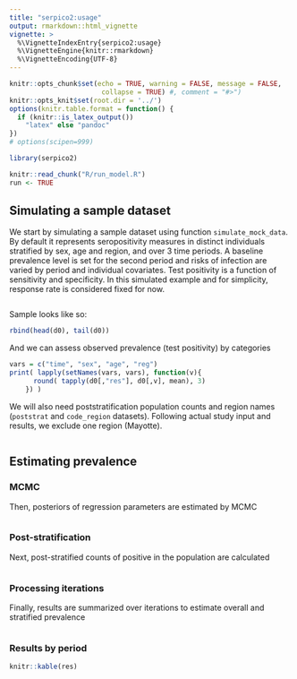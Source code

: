 ```yaml
---
title: "serpico2:usage"
output: rmarkdown::html_vignette
vignette: >
  %\VignetteIndexEntry{serpico2:usage}
  %\VignetteEngine{knitr::rmarkdown}
  %\VignetteEncoding{UTF-8}
---
```


```r
knitr::opts_chunk$set(echo = TRUE, warning = FALSE, message = FALSE,
                       collapse = TRUE) #, comment = "#>")
knitr::opts_knit$set(root.dir = '../')
options(knitr.table.format = function() {
  if (knitr::is_latex_output()) 
    "latex" else "pandoc"
})
# options(scipen=999)
```

```r
library(serpico2)
```

```r
knitr::read_chunk("R/run_model.R")
run <- TRUE
```

## Simulating a sample dataset
We start by simulating a sample dataset using function `simulate_mock_data`. By default it represents seropositivity measures in distinct individuals stratified by sex, age and region, and over 3 time periods. A baseline prevalence level is set for the second period and risks of infection are varied by period and individual covariates. Test positivity is a function of sensitivity and specificity. In this simulated example and for simplicity, response rate is considered fixed for now.

```r

```

Sample looks like so:
```r
rbind(head(d0), tail(d0))
```

And we can assess observed prevalence (test positivity) by categories

```r
vars = c("time", "sex", "age", "reg")
print( lapply(setNames(vars, vars), function(v){
      round( tapply(d0[,"res"], d0[,v], mean), 3)
    }) )
```

We will also need poststratification population counts and region names (`poststrat` and `code_region` datasets). Following actual study input and results, we exclude one region (Mayotte).
```r

```

## Estimating prevalence
### MCMC
Then, posteriors of regression parameters are estimated by MCMC
```r

```
### Post-stratification
Next, post-stratified counts of positive in the population are calculated
```r

```

### Processing iterations
Finally, results are summarized over iterations to estimate overall and stratified prevalence
```r

```

### Results by period
```r
knitr::kable(res)
```


